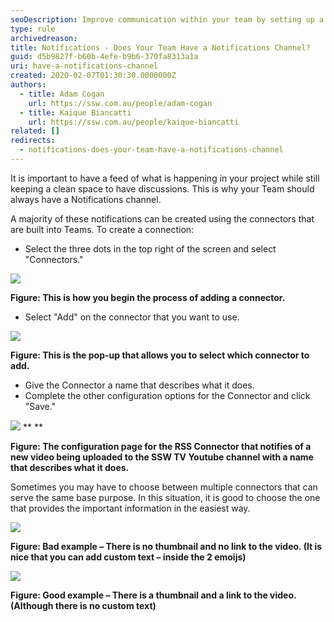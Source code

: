 ```yaml
---
seoDescription: Improve communication within your team by setting up a notifications channel in Microsoft Teams to stay informed about project updates and keep discussions organized.
type: rule
archivedreason:
title: Notifications - Does Your Team Have a Notifications Channel?
guid: d5b9827f-b60b-4efe-b9b6-370fa8313a1a
uri: have-a-notifications-channel
created: 2020-02-07T01:30:30.0000000Z
authors:
  - title: Adam Cogan
    url: https://ssw.com.au/people/adam-cogan
  - title: Kaique Biancatti
    url: https://ssw.com.au/people/kaique-biancatti
related: []
redirects:
  - notifications-does-your-team-have-a-notifications-channel
---
```


It is important to have a feed of what is happening in your project while still keeping a clean space to have discussions. This is why your Team should always have a Notifications channel.

A majority of these notifications can be created using the connectors that are built into Teams. To create a connection:

- Select the three dots in the top right of the screen and select "Connectors."

![](Add-a-Connector.png)

**Figure: This is how you begin the process of adding a connector.**

- Select "Add" on the connector that you want to use.

![](Select-a-Connector.png)

**Figure: This is the pop-up that allows you to select which connector to add.**

- Give the Connector a name that describes what it does.
- Complete the other configuration options for the Connector and click "Save."

![](Connector-Settings.png) \*\*
\*\*

**Figure: The configuration page for the RSS Connector that notifies of a new video being uploaded to the SSW TV Youtube channel with a name that describes what it does.**

Sometimes you may have to choose between multiple connectors that can serve the same base purpose. In this situation, it is good to choose the one that provides the important information in the easiest way.

![](Notification-Bad-Example.png)

**Figure: Bad example – There is no thumbnail and no link to the video. (It is nice that you can add custom text – inside the 2 emoijs)**

![](Notification-Good-Example.png)

**Figure: Good example – There is a thumbnail and a link to the video. (Although there is no custom text)**
